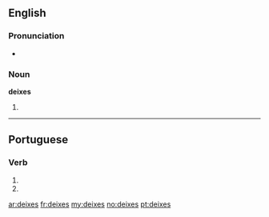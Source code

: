 ==English==

===Pronunciation===
* {{a|UK}} {{IPA|/ˈdaɪksiːz/}}

===Noun===
'''deixes''' {{p}}

# {{plural of|[[deixis#English|deixis]]}}

----

==Portuguese==

===Verb===
{{pt-verb form}}

# {{pt-verb form of|[[deixar]]|ar|subjunctive|present|singular|second}}
# {{pt-verb form of|[[deixar]]|ar|imperative|negative|singular|second}}

[[ar:deixes]]
[[fr:deixes]]
[[my:deixes]]
[[no:deixes]]
[[pt:deixes]]